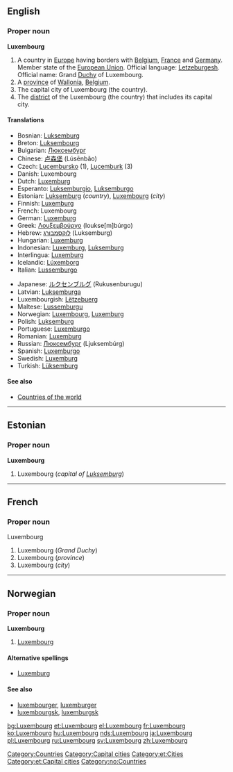 {{wikipedia}}
==English==

===Proper noun===
'''Luxembourg'''

# A country in [[Europe]] having borders with [[Belgium]], [[France]] and [[Germany]]. Member state of the [[European Union]]. Official language: [[Letzeburgesh]]. Official name: Grand [[Duchy]] of Luxembourg.
# A [[province]] of [[Wallonia]], [[Belgium]].
# The capital city of Luxembourg (the country).
# The [[district]] of the Luxembourg (the country) that includes its capital city.

====Translations====
{{trans-top|The following translations apply to all the definitions}}
*Bosnian: [[Luksemburg]] {{m}}
*Breton: [[Luksembourg]]
*Bulgarian: [[Люксембург]]
*Chinese: [[卢森堡]] (Lúsēnbǎo)
*Czech: [[Lucembursko]] (1), [[Lucemburk]] (3)
*Danish: Luxembourg
*Dutch: [[Luxemburg]] {{n}}
*Esperanto: [[Luksemburgio]], [[Luksemburgo]]
*Estonian: [[Luksemburg]] (''country''), [[#Estonian|Luxembourg]] (''city'')
*Finnish: [[Luxemburg]]
*French: Luxembourg {{m}}
*German: [[Luxemburg]] {{n}}
*Greek: [[Λουξεμβούργο]] (loukse[m]búrgo) {{n}}
*Hebrew: [[לוקסמבורג]] (Luksemburg)
*Hungarian: [[Luxemburg]]
*Indonesian: [[Luxemburg]], [[Luksemburg]]
*Interlingua: [[Luxemburg]]
*Icelandic: [[Lúxemborg]]
*Italian: [[Lussemburgo]]
{{trans-mid}}
*Japanese: [[ルクセンブルグ]] (Rukusenburugu)
*Latvian: [[Luksemburga]] {{f}}
*Luxembourgish: [[Lëtzebuerg]]
*Maltese: [[Lussemburgu]]
*Norwegian: [[#Norwegian|Luxembourg]], [[Luxemburg]]
*Polish: [[Luksemburg]]
*Portuguese: [[Luxemburgo]]
*Romanian: [[Luxemburg]] {{n}}
*Russian: [[Люксембург]] (Ljuksembúrg)
*Spanish: [[Luxemburgo]]
*Swedish: [[Luxemburg]]
*Turkish: [[Lüksemburg]]
{{trans-bottom}}

====See also====
*[[Countries of the world]]

[[Category:Countries]]
[[Category:Capital cities]]

----

==Estonian==

===Proper noun===
'''Luxembourg'''

# Luxembourg (''capital of [[Luksemburg]]'')

[[Category:et:Cities]]
[[Category:et:Capital cities]]

----

==French==

===Proper noun===
Luxembourg {{m}}

# Luxembourg (''Grand Duchy'')
# Luxembourg (''province'')
# Luxembourg (''city'')

----

==Norwegian==

===Proper noun===
'''Luxembourg'''

# [[#English|Luxembourg]]

====Alternative spellings====
*[[Luxemburg]]

====See also====
*[[luxembourger]], [[luxemburger]]
*[[luxembourgsk]], [[luxemburgsk]]

[[Category:no:Countries]]

[[bg:Luxembourg]]
[[et:Luxembourg]]
[[el:Luxembourg]]
[[fr:Luxembourg]]
[[ko:Luxembourg]]
[[hu:Luxembourg]]
[[nds:Luxembourg]]
[[ja:Luxembourg]]
[[pl:Luxembourg]]
[[ru:Luxembourg]]
[[sv:Luxembourg]]
[[zh:Luxembourg]]
